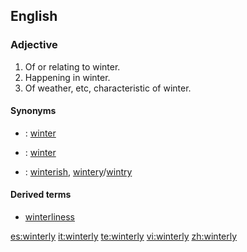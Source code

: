 ==English==
===Adjective===
{{en-adj}}

#Of or relating to winter.
#Happening in winter.
#Of weather, etc, characteristic of winter.

====Synonyms====
*{{italbrac|of or relating to winter}}: [[winter]]
*{{italbrac|happening in winter}}: [[winter]]
*{{italbrac|characteristic of winter}}: [[winterish]], [[wintery]]/[[wintry]]

====Derived terms====
*[[winterliness]]

[[es:winterly]]
[[it:winterly]]
[[te:winterly]]
[[vi:winterly]]
[[zh:winterly]]